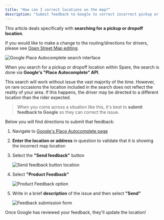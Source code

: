 ```yaml
---
title: "How can I correct locations on the map?"
description: "Submit feedback to Google to correct incorrect pickup or dropoff locations in search results"
---
```


This article deals specifically with **searching for a pickup or dropoff location**.

If you would like to make a change to the routing/directions for drivers, please see [Open Street Map editing](/help-center/spare-operations-service-administrators/admins-faq/open-street-map-editing).

![Google Place Autocomplete search interface](/images/spare-operations-service-administrators-basic/google-place-autocomplete-search-interface.png)

When you search for a pickup or dropoff location within Spare, the search is done via **Google's "Place Autocomplete" API**.

This search will work without issue the vast majority of the time. However, on rare occasions the location included in the search does not reflect the reality of your area. If this happens, the driver may be directed to a different location than the rider expected.

> When you come across a situation like this, it's best to **submit feedback to Google** so they can correct the issue.

Below you will find directions to submit that feedback:

1. Navigate to [Google's Place Autocomplete page](https://developers.google.com/maps/documentation/javascript/examples/places-autocomplete)

2. **Enter the location or address** in question to validate that it is showing the incorrect map location

3. Select the **"Send feedback"** button

   ![Send feedback button location](/images/spare-operations-service-administrators-basic/send-feedback-button-location.png)

4. Select **"Product Feedback"**

   ![Product Feedback option](/images/spare-operations-service-administrators-basic/product-feedback-option.png)

5. Write in a brief **description** of the issue and then select **"Send"**

   ![Feedback submission form](/images/spare-operations-service-administrators-basic/feedback-submission-form.png)

Once Google has reviewed your feedback, they'll update the location!
